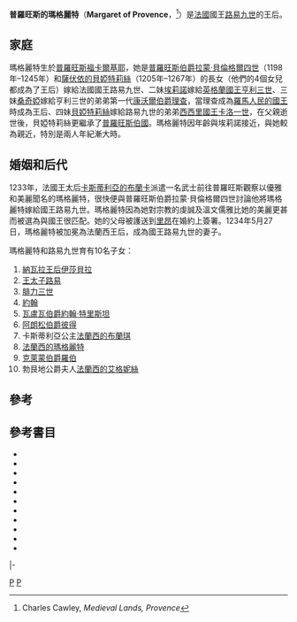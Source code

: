 {{Infobox royalty
| type                 =majesty
| consort              =yes
|name=普羅旺斯的瑪格麗特
| image                =MarketaProv.jpg
| imgw                 =210px
| succession           =[[法國王后和皇后列表|法國王后]]
| reign                =1234年5月27日－1270年8月25日
| coronation           ={{death date and age|1234|5|28|1221|1|1}}
| spouse               =[[路易九世_(法蘭西)|路易九世]]
| issue                =[[納瓦拉王后伊莎貝拉|納瓦拉王后伊莎貝拉]]<br>[[王太子路易|王太子路易]]<br>[[腓力三世_(法蘭西)|腓力三世]]<br>[[約翰_(法蘭西)|約翰]]<br>[[瓦盧瓦伯爵約翰·特里斯坦|瓦盧瓦伯爵約翰·特里斯坦]]<br>[[阿朗松伯爵彼得|阿朗松伯爵彼得]]<br>卡斯蒂利亞公主[[法蘭西的布蘭琪|法蘭西的布蘭琪]]<br>[[法蘭西的瑪格麗特|法蘭西的瑪格麗特]]<br>[[克萊蒙伯爵羅伯|克萊蒙伯爵羅伯]]<br>勃艮地公爵夫人[[法蘭西的艾格妮絲|法蘭西的艾格妮絲]]
| house                =[[阿拉貢王朝|阿拉貢王朝]] ''婚前''<br />[[卡佩王朝|卡佩王朝]] ''婚后''
| father               =[[普羅旺斯伯爵|普羅旺斯伯爵]][[拉蒙·貝倫格爾四世|拉蒙·貝倫格爾四世]]
| mother               =[[薩伏依的貝婭特莉絲|薩伏依的貝婭特莉絲]]
| date of birth        =1221年春天
| place of birth       =[[普羅旺斯|普羅旺斯]][[福卡爾基耶|福卡爾基耶]]
| date of christening  =
| place of christening =
| date of death        =1295年12月20日 （74歲）
| place of death       =[[巴黎|巴黎]]
| date of burial       =
| place of burial      =
|}}

'''普羅旺斯的瑪格麗特'''（'''Margaret of Provence'''，{{bd|1221年||1295年|12月20日|catIdx=P}}<ref name=cawley>Charles Cawley, ''Medieval Lands, Provence''</ref>）是[[法國|法國]]國王[[路易九世_(法蘭西)|路易九世]]的王后。

== 家庭 ==
瑪格麗特生於[[普羅旺斯|普羅旺斯]][[福卡爾基耶|福卡爾基耶]]，她是[[普羅旺斯伯爵|普羅旺斯伯爵]][[拉蒙·貝倫格爾四世|拉蒙·貝倫格爾四世]]（1198年–1245年）和[[薩伏依的貝婭特莉絲|薩伏依的貝婭特莉絲]]（1205年–1267年）的長女（他們的4個女兒都成為了王后）嫁給法國國王路易九世、二妹[[普罗旺斯的埃莉诺|埃莉諾]]嫁給[[英格蘭君主列表|英格蘭國王]][[亨利三世_(英格蘭)|亨利三世]]、三妹[[普羅旺斯的桑奇婭|桑奇婭]]嫁給亨利三世的弟弟第一代[[康沃爾伯爵|康沃爾伯爵]][[理查，第一代康沃爾伯爵|理查]]，當理查成為[[羅馬人民的國王|羅馬人民的國王]]時成為王后、四妹[[普羅旺斯的貝婭特莉絲|貝婭特莉絲]]嫁給路易九世的弟弟[[西西里君主列表|西西里國王]][[卡洛一世_(西西里)|卡洛一世]]，在父親逝世後，貝婭特莉絲更繼承了[[普羅旺斯伯國|普羅旺斯伯國]]。瑪格麗特因年齡與埃莉諾接近，與她較為親近，特別是兩人年紀漸大時{{sfn|Howell|2001|p=3}}。

== 婚姻和后代 ==
1233年，法國王太后[[卡斯蒂利亞的布蘭卡|卡斯蒂利亞的布蘭卡]]派遣一名武士前往普羅旺斯觀察以優雅和美麗聞名的瑪格麗特，很快便與普羅旺斯伯爵拉蒙·貝倫格爾四世討論他將瑪格麗特嫁給國王路易九世。瑪格麗特因為她對宗教的虔誠及溫文儒雅比她的美麗更甚而被選為與國王很匹配。她的父母被護送到[[里昂|里昂]]在婚約上簽署。1234年5月27日，瑪格麗特被加冕為法蘭西王后，成為國王路易九世的妻子。

瑪格麗特和路易九世育有10名子女：
#[[納瓦拉王后伊莎貝拉|納瓦拉王后伊莎貝拉]]
#[[王太子路易|王太子路易]]
#[[腓力三世_(法兰西)|腓力三世]]
#[[約翰_(法蘭西)|約翰]]
#[[瓦盧瓦伯爵約翰·特里斯坦|瓦盧瓦伯爵約翰·特里斯坦]]
#[[阿朗松伯爵彼得|阿朗松伯爵彼得]]
#卡斯蒂利亞公主[[法蘭西的布蘭琪|法蘭西的布蘭琪]]
#[[法蘭西的瑪格麗特|法蘭西的瑪格麗特]]
#[[克萊蒙伯爵羅伯|克萊蒙伯爵羅伯]]
#勃艮地公爵夫人[[法蘭西的艾格妮絲|法蘭西的艾格妮絲]]
== 參考 ==
{{reflist|2}}

==參考書目==
{{refbegin}}
{{commons category|Marguerite of Provence}}
*{{cite book|last=Costain|first=Thomas B.|title=The Magnificent Century|url=https://archive.org/details/magnificentcentu0000cost_x3j4|year=1951}}
*{{cite book|first=Richard K.|last=Emmerson|title=Key Figures in Medieval Europe: An Encyclopedia|publisher=Routledge|year=2013|isbn=978-1-136-77519-2|ref=harv}}
*{{cite book|first=Natasha|last=Hodgson|title=Women, Crusading and the Holy Land in Historical Narrative|publisher=Boydell|year=2007}}
*{{cite book|title=Eleanor of Provence: Queenship in Thirteenth-Century England|url=https://archive.org/details/eleanorofprovenc00howe|first=Margaret|last=Howell|year=2001|publisher=Blackwell Publishers Ltd }}
*{{cite book|last1=Joinville|last2=Villehardouin|title=Joinville and Villehardouin: Chronicles of the Crusades|editor-last=Shaw|editor-first=M.R.B.|publisher=Penguin Classics|location=NY|year=1963}}
*{{cite book|last1=Joinville|last2=Villehardouin|title=Chronicles of the Crusades|url=https://archive.org/details/chroniclesofcrus0000join|editor-first=Caroline|editor-last=Smith|publisher=Penguin Classics|year=2008}}
*{{cite book|last=Murray|first=Jacqueline|title=Conflicted Identities and Multiple Masculinities|year=1999}}
*{{cite book|last=Richardson|first=Douglas|title=Plantagenet Ancestry: A Study In Colonial And Medieval Families|edition=2|isbn=978-1-461-04513-7|year=2011|ref=harv}}
*{{Cite journal|title=Queen Isabella (c. 1295/1358) and the Greyfriars: An Example of Royal Patronage Based on Her Accounts for 1357/1358|url=http://muse.jhu.edu/content/crossref/journals/franciscan_studies/v065/65.robson.html|last=Robson|first=Michael|date=2007|journal=Franciscan Studies|issue=1|doi=10.1353/frc.2007.0006|volume=65|pages=325–348|language=en|issn=1945-9718}}
*{{Cite journal|title=The Texts of the Peace of Paris, 1259|url=https://academic.oup.com/ehr/article/LXVI/CCLVIII/81/368931|last=Sanders|first=I. J.|date=1951-01-01|journal=The English Historical Review|issue=CCLVIII|doi=10.1093/ehr/LXVI.CCLVIII.81|volume=LXVI|pages=81–97|language=en|issn=0013-8266}}
*{{cite book|last=Shadis|first=Miriam|year=2010|title=Berenguela of Castile (1180–1246) and Political Women in the High Middle Ages|publisher=Palgrave Macmillan|isbn=978-0-312-23473-7}}
{{refend}}

{{S-start}}
{{S-hou|[[巴塞羅納王朝|巴塞羅納王朝]]（普羅旺斯旁支）||1221年|1295年|12月20日|[[巴塞羅納王朝|巴塞羅納王朝]]}}
{{S-roy|fr}}
|-
{{S-bef|before=[[卡斯蒂利亞的布蘭卡|卡斯蒂利亞的布蘭卡]]}}
{{S-ttl|title=[[法國王后和皇后列表|法國王后]]|years=1234年－1270年}}
{{S-aft|after=[[阿拉貢的伊莎貝爾|阿拉貢的伊莎貝爾]]}}
{{End}}


{{Authority control}}
[[Category:1221年出生|P]]
[[Category:法國王后|P]]